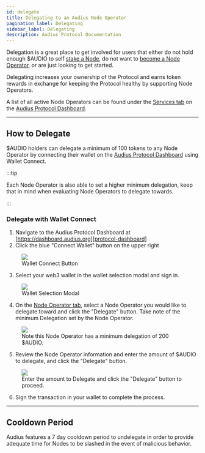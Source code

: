 ```yaml
---
id: delegate
title: Delegating to an Audius Node Operator
pagination_label: Delegating
sidebar_label: Delegating
description: Audius Protocol Documentation
---
```



Delegation is a great place to get involved for users that either do not hold enough $AUDIO to self
[stake a Node][staking], do not want to [become a Node Operator][node-operators], or are just
looking to get started.

Delegating increases your ownership of the Protocol and earns token rewards in exchange for keeping
the Protocol healthy by supporting Node Operators.

A list of all active Node Operators can be found under the [Services tab][services-tab] on the
[Audius Protocol Dashboard][protocol-dashboard].

---

## How to Delegate

$AUDIO holders can delegate a minimum of 100 tokens to any Node Operator by connecting their wallet
on the [Audius Protocol Dashboard][protocol-dashboard] using Wallet Connect.

:::tip

Each Node Operator is also able to set a higher minimum delegation, keep that in mind when
evaluating Node Operators to delegate towards.

:::

### Delegate with Wallet Connect

1. Navigate to the Audius Protocol Dashboard at [https://dashboard.audius.org][protocol-dashboard]
2. Click the blue "Connect Wallet" button on the upper right

<!-- prettier-ignore -->
<figure className="screensnippet-wrapper">
  <img src={useBaseUrl('/img/delegate/wallet-connect-button.png')} />
  <figcaption>Wallet Connect Button</figcaption>
</figure>

3. Select your web3 wallet in the wallet selection modal and sign in.

<!-- prettier-ignore -->
<figure className="screensnippet-wrapper">
  <img src={useBaseUrl('/img/delegate/wallet-selector.png')} />
  <figcaption>Wallet Selection Modal</figcaption>
</figure>

4. On the [Node Operator tab][node-operators], select a Node Operator you would like to delegate
   toward and click the "Delegate" button. Take note of the minimum Delegation set by the Node
   Operator.

<!-- prettier-ignore -->
<figure className="screensnippet-wrapper">
  <img src={useBaseUrl('/img/delegate/node-operator-tab.png')} />
  <figcaption>Note this Node Operator has a minimum delegation of 200 $AUDIO.</figcaption>
</figure>

5. Review the Node Operator information and enter the amount of $AUDIO to delegate, and click the
   "Delegate" button.

<!-- prettier-ignore -->
<figure className="screensnippet-wrapper">
  <img src={useBaseUrl('/img/delegate/delegate-modal.png')} />
  <figcaption>Enter the amount to Delegate and click the "Delegate" button to proceed.</figcaption>
</figure>

6. Sign the transaction in your wallet to complete the process.

---

## Cooldown Period

Audius features a 7 day cooldown period to undelegate in order to provide adequate time for Nodes to
be slashed in the event of malicious behavior.

<!-- prettier-ignore -->
[node-operators]: https://dashboard.audius.org/#/nodes
[protocol-dashboard]: https://dashboard.audius.org/
[services-tab]: https://dashboard.audius.org/services
[staking]: /node-operator/staking/stake
